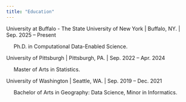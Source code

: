 ```yaml
---
title: "Education"
---
```


University at Buffalo - The State University of New York | Buffalo, NY. | Sep. 2025 – Present

<span style="display: inline-block; margin-left: 20px;">
Ph.D. in Computational Data-Enabled Science.
</span>

University of Pittsburgh | Pittsburgh, PA. | Sep. 2022 – Apr. 2024 

<span style="display: inline-block; margin-left: 20px;">
Master of Arts in Statistics.
</span>

University of Washington | Seattle, WA. | Sep. 2019 – Dec. 2021 

<span style="display: inline-block; margin-left: 20px;">
Bachelor of Arts in Geography: Data Science, Minor in Informatics.
</span>
